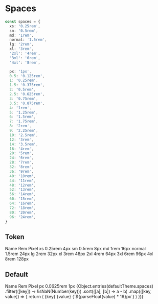
<Meta title='Documents / Theme / Spaces' />

# Spaces

```ts
const spaces = {
  xs: '0.25rem',
  sm: '0.5rem',
  md: '1rem',
  normal: '1.5rem',
  lg: '2rem',
  xl: '3rem',
  '2xl': '4rem',
  '3xl': '6rem',
  '4xl': '8rem',

  px: '1px',
  0.5: '0.125rem',
  1: '0.25rem',
  1.5: '0.375rem',
  2: '0.5rem',
  2.5: '0.625rem',
  3: '0.75rem',
  3.5: '0.875rem',
  4: '1rem',
  5: '1.25rem',
  6: '1.5rem',
  7: '1.75rem',
  8: '2rem',
  9: '2.25rem',
  10: '2.5rem',
  12: '3rem',
  14: '3.5rem',
  16: '4rem',
  20: '5rem',
  24: '6rem',
  28: '7rem',
  32: '8rem',
  36: '9rem',
  40: '10rem',
  44: '11rem',
  48: '12rem',
  52: '13rem',
  56: '14rem',
  60: '15rem',
  64: '16rem',
  72: '18rem',
  80: '20rem',
  96: '24rem',
}
```

## Token

<JSX>
  <Grid templateColumns='5rem 5rem 5rem 1fr' my='md' gap='md'>
    <Text m='0'>Name</Text>
    <Text m='0'>Rem</Text>
    <Text m='0'>Pixel</Text>
    <Box></Box>
    <Text m='0'>xs</Text>
    <Text m='0'>0.25rem</Text>
    <Text m='0'>4px</Text>
    <Box maxW='0.25rem' h='8xs' bg='red.500'></Box>
    <Text m='0'>sm</Text>
    <Text m='0'>0.5rem</Text>
    <Text m='0'>8px</Text>
    <Box maxW='0.5rem' h='8xs' bg='red.500'></Box>
    <Text m='0'>md</Text>
    <Text m='0'>1rem</Text>
    <Text m='0'>16px</Text>
    <Box maxW='1rem' h='8xs' bg='red.500'></Box>
    <Text m='0'>normal</Text>
    <Text m='0'>1.5rem</Text>
    <Text m='0'>24px</Text>
    <Box maxW='1.5rem' h='8xs' bg='red.500'></Box>
    <Text m='0'>lg</Text>
    <Text m='0'>2rem</Text>
    <Text m='0'>32px</Text>
    <Box maxW='2rem' h='8xs' bg='red.500'></Box>
    <Text m='0'>xl</Text>
    <Text m='0'>3rem</Text>
    <Text m='0'>48px</Text>
    <Box maxW='3rem' h='8xs' bg='red.500'></Box>
    <Text m='0'>2xl</Text>
    <Text m='0'>4rem</Text>
    <Text m='0'>64px</Text>
    <Box maxW='4rem' h='8xs' bg='red.500'></Box>
    <Text m='0'>3xl</Text>
    <Text m='0'>6rem</Text>
    <Text m='0'>96px</Text>
    <Box maxW='6rem' h='8xs' bg='red.500'></Box>
    <Text m='0'>4xl</Text>
    <Text m='0'>8rem</Text>
    <Text m='0'>128px</Text>
    <Box maxW='8rem' h='8xs' bg='red.500'></Box>
  </Grid>
</JSX>

## Default

<JSX>
  <Grid templateColumns='5rem 5rem 5rem 1fr' my='md' gap='md'>
    <Text m='0'>Name</Text>
    <Text m='0'>Rem</Text>
    <Text m='0'>Pixel</Text>
    <Box></Box>
    <Text m='0'>px</Text>
    <Text m='0'>0.0625rem</Text>
    <Text m='0'>1px</Text>
    <Box maxW='1px' h='8xs' bg='green.500'></Box>
    {Object.entries(defaultTheme.spaces)
      .filter(([key]) => !isNaN(Number(key)))
      .sort(([a], [b]) => a - b)
      .map(([key, value]) => {
        return (
          <Fragment key={key}>
            <Text m='0'>{key}</Text>
            <Text m='0'>{value}</Text>
            <Text m='0'>{`${parseFloat(value) * 16}px`}</Text>
            <Box maxW={value} h='8xs' bg='green.500'></Box>
          </Fragment>
        )
      })}
  </Grid>
</JSX>
